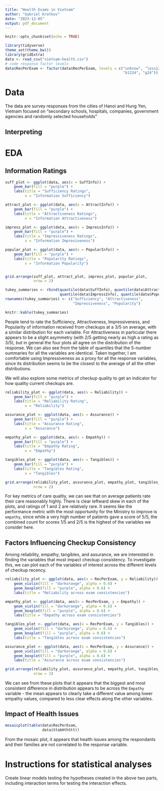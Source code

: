 ```yaml
---
title: "Health Exams in Vietnam"
author: "Gabriel Krotkov"
date: "2023-12-05"
output: pdf_document
---
```


```r
knitr::opts_chunk$set(echo = TRUE)
```

```r
library(tidyverse)
theme_set(theme_bw())
library(gridExtra)
data <- read_csv("vietnam-health.csv")
# code response factor levels
data$RecPerExam <- factor(data$RecPerExam, levels = c("unknow", "less12", 
                                                      "b1224", "g24"))
```

\newpage

# Data

The data are survey responses from the cities of Hanoi and Hung Yen, Vietnam focused on "secondary schools, hospitals, companies, government agencies and randomly selected households"

## Interpreting 

# EDA

## Information Ratings

```r
suff_plot <- ggplot(data, aes(x = SuffInfo)) + 
    geom_bar(fill = "purple") + 
    labs(title = "Sufficiency Ratings", 
         x = "Information Sufficiency")

attract_plot <- ggplot(data, aes(x = AttractInfo)) + 
    geom_bar(fill = "purple") + 
    labs(title = "Attractiveness Ratings", 
         x = "Information Attractiveness")

impress_plot <- ggplot(data, aes(x = ImpressInfo)) + 
    geom_bar(fill = "purple") + 
    labs(title = "Impressiveness Ratings", 
         x = "Information Impresiveness")

popular_plot <- ggplot(data, aes(x = PopularInfo)) + 
    geom_bar(fill = "purple") + 
    labs(title = "Popularity Ratings", 
         x = "Information Popularity")


grid.arrange(suff_plot, attract_plot, impress_plot, popular_plot, 
             nrow = 2)

tukey_summaries <- rbind(quantile(data$SuffInfo), quantile(data$AttractInfo), 
                         quantile(data$ImpressInfo), quantile(data$PopularInfo))
rownames(tukey_summaries) <- c("Sufficiency", "Attractiveness", 
                               "Impressiveness", "Popularity")

knitr::kable(tukey_summaries)
```

People tend to rate the Sufficiency, Attractiveness, Impressiveness, and Popularity of information received from checkups at a 3/5 on average, with a similar distribution for each variable. For Attractiveness in particular there appears to be a slight asymmetry (with 2/5 getting nearly as high a rating as 3/5), but in general the four plots all agree on the distribution of the response. We can also see from the table of quantiles that the 5-number summaries for all the variables are identical. Taken together, I am comfortable using Impressiveness as a proxy for all the response variables, since its distribution seems to be the closest to the average of all the other distributions. 

We will also explore some metrics of checkup quality to get an indicator for how quality current checkups are.

```r
reliability_plot <- ggplot(data, aes(x = Reliability)) + 
    geom_bar(fill = "purple") + 
    labs(title = "Reliability Rating", 
         x = "Reliability")

assurance_plot <- ggplot(data, aes(x = Assurance)) + 
    geom_bar(fill = "purple") + 
    labs(title = "Assurance Rating", 
         x = "Assurance")

empathy_plot <- ggplot(data, aes(x = Empathy)) + 
    geom_bar(fill = "purple") + 
    labs(title = "Empathy Rating", 
         x = "Empathy")

tangibles_plot <- ggplot(data, aes(x = Tangibles)) + 
    geom_bar(fill = "purple") + 
    labs(title = "Tangibles Rating", 
         x = "Tangibles")

grid.arrange(reliability_plot, assurance_plot, empathy_plot, tangibles_plot, 
             nrow = 2)
```

For key metrics of care qualtiy, we can see that on average patients rate their care reasonably highly. There is clear leftward skew in each of the plots, and ratings of 1 and 2 are relatively rare. It seems like the performance metric with the most opportunity for the Ministry to improve is `empathy`, since while a very high number of patients gave a score of 5/5, the combined count for scores 1/5 and 2/5 is the highest of the variables we consider here.

## Factors Influencing Checkup Consistency

Among reliability, empathy, tangibles, and assurance, we are interested in finding the variables that most impact checkup consistency. To investigate this, we can plot each of the variables of interest across the different levels of checkup recency.

```r
reliability_plot <- ggplot(data, aes(x = RecPerExam, y = Reliability)) + 
    geom_violin(fill = "darkorange", alpha = 0.6) + 
    geom_boxplot(fill = "purple", alpha = 0.6) + 
    labs(title = "Reliability across exam consistencies")

empathy_plot <- ggplot(data, aes(x = RecPerExam, y = Empathy)) + 
    geom_violin(fill = "darkorange", alpha = 0.6) + 
    geom_boxplot(fill = "purple", alpha = 0.6) + 
    labs(title = "Empathy across exam consistencies")

tangibles_plot <- ggplot(data, aes(x = RecPerExam, y = Tangibles)) + 
    geom_violin(fill = "darkorange", alpha = 0.6) + 
    geom_boxplot(fill = "purple", alpha = 0.6) + 
    labs(title = "Tangibles across exam consistencies")

assurance_plot <- ggplot(data, aes(x = RecPerExam, y = Assurance)) + 
    geom_violin(fill = "darkorange", alpha = 0.6) + 
    geom_boxplot(fill = "purple", alpha = 0.6) + 
    labs(title = "Assurance across exam consistencies")

grid.arrange(reliability_plot, assurance_plot, empathy_plot, tangibles_plot, 
             nrow = 2)
```

We can see from these plots that it appears that the biggest and most consistent difference in distribution appears to be across the `Empathy` variable - the mean appears to clearly take a different value among lower empathy values, compared to less clear effects along the other variables.

## Impact of Health Issues

```r
mosaicplot(table(data$RecPerExam, 
                 data$StabHthStt))
```
From the mosaic plot, it appears that health issues among the respondants and their families are not correlated to the response variable.

# Instructions for statistical analyses

Create linear models testing the hypotheses created in the above two parts, including interaction terms for testing the interaction effects. 
